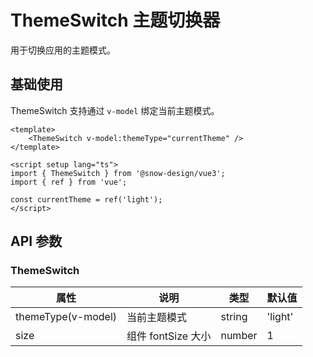 # ThemeSwitch 主题切换器

用于切换应用的主题模式。

## 基础使用

ThemeSwitch 支持通过 `v-model` 绑定当前主题模式。

```vue
<template>
    <ThemeSwitch v-model:themeType="currentTheme" />
</template>

<script setup lang="ts">
import { ThemeSwitch } from '@snow-design/vue3';
import { ref } from 'vue';

const currentTheme = ref('light');
</script>
```

## API 参数

### ThemeSwitch

| 属性               | 说明               | 类型   | 默认值  |
| ------------------ | ------------------ | ------ | ------- |
| themeType(v-model) | 当前主题模式       | string | 'light' |
| size               | 组件 fontSize 大小 | number | 1       |
